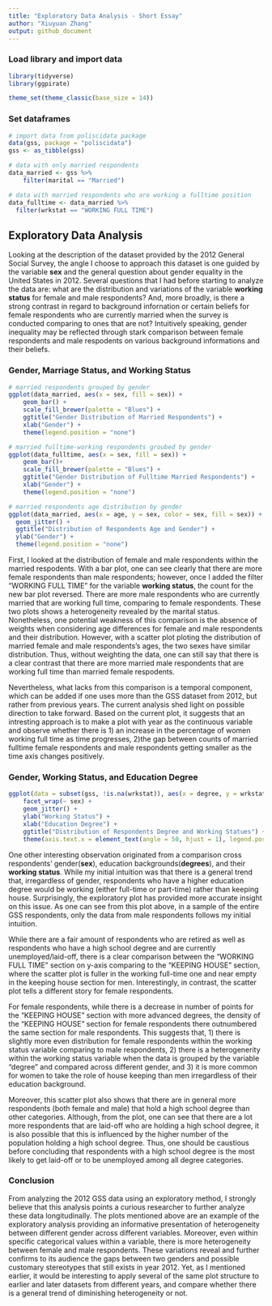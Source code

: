 ```yaml
---
title: "Exploratory Data Analysis - Short Essay"
author: "Xiuyuan Zhang"
output: github_document
---
```


### Load library and import data
```r
library(tidyverse)
library(ggpirate)

theme_set(theme_classic(base_size = 14))
```

### Set dataframes
```r
# import data from poliscidata package
data(gss, package = "poliscidata")
gss <- as_tibble(gss)

# data with only married respondents
data_married <- gss %>%
    filter(marital == "Married")

# data with married respondents who are working a fulltime position
data_fulltime <- data_married %>%
  filter(wrkstat == "WORKING FULL TIME") 
```

## Exploratory Data Analysis

Looking at the description of the dataset provided by the 2012 General Social Survey, the angle I choose to approach this dataset is one guided by the variable **sex** and the general question about gender equality in the United States in 2012. Several questions that I had before starting to analyze the data are: what are the distribution and variations of the variable **working status** for female and male respondents? And, more broadly, is there a strong contrast in regard to background infornation or certain beliefs for female respondents who are currently married when the survey is conducted comparing to ones that are not? Intuitively speaking, gender inequality may be reflected through stark comparison between female respondents and male respodents on various background informations and their beliefs. 

### Gender, Marriage Status, and Working Status
```r
# married respondents grouped by gender
ggplot(data_married, aes(x = sex, fill = sex)) +
    geom_bar() +
    scale_fill_brewer(palette = "Blues") +
    ggtitle("Gender Distribution of Married Respondents") +
    xlab("Gender") +
    theme(legend.position = "none")

# married fulltime-working respondents groubed by gender
ggplot(data_fulltime, aes(x = sex, fill = sex)) +
    geom_bar()+
    scale_fill_brewer(palette = "Blues") +
    ggtitle("Gender Distribution of Fulltime Married Respondents") +
    xlab("Gender") + 
    theme(legend.position = "none")

# married respondents age distribution by gender
ggplot(data_married, aes(x = age, y = sex, color = sex, fill = sex)) + 
  geom_jitter() + 
  ggtitle("Distribution of Respondents Age and Gender") +
  ylab("Gender") +
  theme(legend.position = "none")
```

First, I looked at the distribution of female and male respondents within the married respodents. With a bar plot, one can see clearly that there are more female respondents than male respondents; however, once I added the filter "WORKING FULL TIME" for the variable **working status**, the count for the new bar plot reversed. There are more male respondents who are currently married that are working full time, comparing to female respondents. These two plots shows a heterogeneity revealed by the marital status. Nonetheless, one potential weakness of this comparison is the absence of weights when considering age differences for female and male respondents and their distribution. However, with a scatter plot ploting the distribution of married female and male respondents's ages, the two sexes have similar distribution. Thus, without weighting the data, one can still say that there is a clear contrast that there are more married male respondents that are working full time than married female respodents. 

Nevertheless, what lacks from this comparison is a temporal component, which can be added if one uses more than the GSS dataset from 2012, but rather from previous years. The current analysis shed light on possible direction to take forward. Based on the current plot, it suggests that an intresting approach is to make a plot with year as the continuous variable and observe whether there is 1) an increase in the percentage of women working full time as time progresses, 2)the gap between counts of married fulltime female respondents and male respondents getting smaller as the time axis changes positively. 

### Gender, Working Status, and Education Degree

```r
ggplot(data = subset(gss, !is.na(wrkstat)), aes(x = degree, y = wrkstat, color = sex, fill = sex)) +
    facet_wrap(~ sex) +
    geom_jitter() +
    ylab("Working Status") +
    xlab("Education Degree") +
    ggtitle("Distribution of Respondents Degree and Working Statues") +
    theme(axis.text.x = element_text(angle = 50, hjust = 1), legend.position = "none")
```

One other interesting observation originated from a comparison cross respondents' gender(**sex**), education backgrounds(**degrees**), and their **working status**. While my initial intuition was that there is a general trend that, irregardless of gender, respondents who have a higher education degree would be working (either full-time or part-time) rather than keeping house. Surprisingly, the exploratory plot has provided more accurate insight on this issue. As one can see from this plot above, in a sample of the entire GSS respondents, only the data from male respondents follows my initial intuition. 

While there are a fair amount of respondents who are retired as well as respondents who have a high school degree and are currently unemployed/laid-off, there is a clear comparison between the "WORKING FULL TIME" section on y-axis comparing to the "KEEPING HOUSE" section, where the scatter plot is fuller in the working full-time one and near empty in the keeping house section for men. Interestingly, in contrast, the scatter plot tells a different story for female respondents. 

For female respondents, while there is a decrease in number of points for the "KEEPING HOUSE" section with more advanced degrees, the density of the "KEEPING HOUSE" section for female respondents there outnumbered the same section for male respondents. This suggests that, 1) there is slightly more even distribution for female respondents within the working status variable comparing to male respondents, 2) there is a heterogenerity within the working status variable when the data is grouped by the variable "degree" and compared across different gender, and 3) it is more common for women to take the role of house keeping than men irregardless of their education background. 

Moreover, this scatter plot also shows that there are in general more respondents (both female and male) that hold a high school degree than other categories. Although, from the plot, one can see that there are a lot more respondents that are laid-off who are holding a high school degree, it is also possible that this is influenced by the higher number of the population holding a high school degree. Thus, one should be caustious before concluding that respondents with a high school degree is the most likely to get laid-off or to be unemployed among all degree categories.

### Conclusion
From analyzing the 2012 GSS data using an exploratory method, I strongly believe that this analysis points a curious researcher to further analyze these data longitudinally. The plots mentioned above are an example of the exploratory analysis providing an informative presentation of heterogeneity between different gender across different variables. Moreover, even within specific categorical values within a variable, there is more heterogeneity between female and male respondents. These variations reveal and further confirms to its audience the gaps between two genders and possible customary stereotypes that still exists in year 2012. Yet, as I mentioned earlier, it would be interesting to apply several of the same plot structure to earlier and later datasets from different years, and compare whether there is a general trend of diminishing heterogeneity or not.
